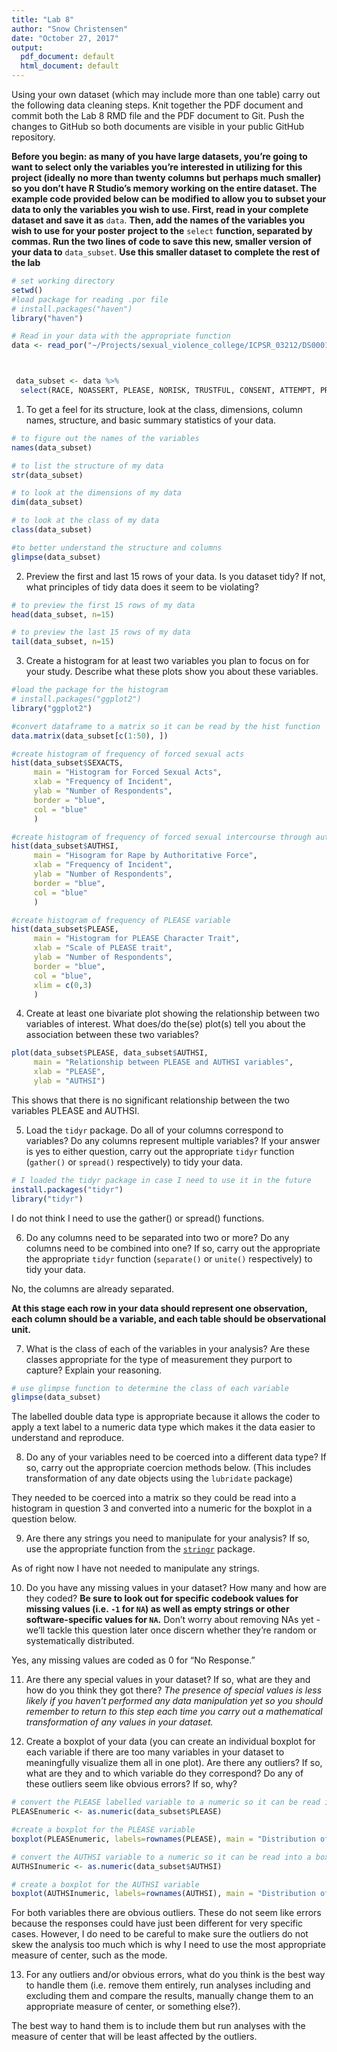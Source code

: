 ```yaml
---
title: "Lab 8"
author: "Snow Christensen"
date: "October 27, 2017"
output:
  pdf_document: default
  html_document: default
---
```


Using your own dataset (which may include more than one table) carry out the following data cleaning steps. Knit together the PDF document and commit both the Lab 8 RMD file and the PDF document to Git. Push the changes to GitHub so both documents are visible in your public GitHub repository. 

**Before you begin: as many of you have large datasets, you're going to want to select only the variables you're interested in utilizing for this project (ideally no more than twenty columns but perhaps much smaller) so you don't have R Studio's memory working on the entire dataset. The example code provided below can be modified to allow you to subset your data to only the variables you wish to use. First, read in your complete dataset and save it as** `data`. **Then, add the names of the variables you wish to use for your poster project to the** `select` **function, separated by commas. Run the two lines of code to save this new, smaller version of your data to** `data_subset`. **Use this smaller dataset to complete the rest of the lab**

```r
# set working directory
setwd()
#load package for reading .por file
# install.packages("haven")
library("haven")

# Read in your data with the appropriate function
data <- read_por("~/Projects/sexual_violence_college/ICPSR_03212/DS0001/03212-0001-Data.por")



 data_subset <- data %>%
  select(RACE, NOASSERT, PLEASE, NORISK, TRUSTFUL, CONSENT, ATTEMPT, PRESSSI, AUTHSI, SEXACTS) 
```


1. To get a feel for its structure, look at the class, dimensions, column names, structure, and basic summary statistics of your data.
```r
# to figure out the names of the variables
names(data_subset)

# to list the structure of my data
str(data_subset)

# to look at the dimensions of my data
dim(data_subset)

# to look at the class of my data
class(data_subset)

#to better understand the structure and columns
glimpse(data_subset)


```


2. Preview the first and last 15 rows of your data. Is you dataset tidy? If not, what principles of tidy data does it seem to be violating?

```R
# to preview the first 15 rows of my data
head(data_subset, n=15)

# to preview the last 15 rows of my data
tail(data_subset, n=15)

```


3. Create a histogram for at least two variables you plan to focus on for your study. Describe what these plots show you about these variables. 
```R
#load the package for the histogram
# install.packages("ggplot2")
library("ggplot2")

#convert dataframe to a matrix so it can be read by the hist function
data.matrix(data_subset[c(1:50), ])

#create histogram of frequency of forced sexual acts
hist(data_subset$SEXACTS,
     main = "Histogram for Forced Sexual Acts",
     xlab = "Frequency of Incident",
     ylab = "Number of Respondents",
     border = "blue",
     col = "blue"
     )

#create histogram of frequency of forced sexual intercourse through authority
hist(data_subset$AUTHSI,
     main = "Hisogram for Rape by Authoritative Force",
     xlab = "Frequency of Incident",
     ylab = "Number of Respondents",
     border = "blue",
     col = "blue"
     )

#create histogram of frequency of PLEASE variable
hist(data_subset$PLEASE,
     main = "Histogram for PLEASE Character Trait",
     xlab = "Scale of PLEASE trait",
     ylab = "Number of Respondents",
     border = "blue",
     col = "blue",
     xlim = c(0,3)
     )

```


4. Create at least one bivariate plot showing the relationship between two variables of interest. What does/do the(se) plot(s) tell you about the association between these two variables?
```r
plot(data_subset$PLEASE, data_subset$AUTHSI,
     main = "Relationship between PLEASE and AUTHSI variables",
     xlab = "PLEASE",
     ylab = "AUTHSI")
```

This shows that there is no significant relationship between the two variables PLEASE and AUTHSI.

5. Load the `tidyr` package. Do all of your columns correspond to variables? Do any columns represent multiple variables? If your answer is yes to either question, carry out the appropriate `tidyr` function (`gather()` or `spread()` respectively) to tidy your data. 

```r
# I loaded the tidyr package in case I need to use it in the future
install.packages("tidyr")
library("tidyr")
```
I do not think I need to use the gather() or spread() functions.

6. Do any columns need to be separated into two or more? Do any columns need to be combined into one? If so, carry out the appropriate the appropriate `tidyr` function (`separate()` or `unite()` respectively) to tidy your data.  

No, the columns are already separated.

**At this stage each row in your data should represent one observation, each column should be a variable, and each table should be observational unit.** 

7. What is the class of each of the variables in your analysis? Are these classes appropriate for the type of measurement they purport to capture? Explain your reasoning. 

```r

# use glimpse function to determine the class of each variable
glimpse(data_subset)

```
The labelled double data type is appropriate because it allows the coder to apply a text label to a numeric data type which makes it the data easier to understand and reproduce. 

8. Do any of your variables need to be coerced into a different data type? If so, carry out the appropriate coercion methods below. (This includes transformation of any date objects using the `lubridate` package)

They needed to be coerced into a matrix so they could be read into a histogram in question 3 and converted into a numeric for the boxplot in a question below.

9. Are there any strings you need to manipulate for your analysis? If so, use the appropriate function from the [`stringr`](https://cran.r-project.org/web/packages/stringr/vignettes/stringr.html) package. 

As of right now I have not needed to manipulate any strings.

10. Do you have any missing values in your dataset? How many and how are they coded? **Be sure to look out for specific codebook values for missing values (i.e. `-1` for `NA`) as well as empty strings or other software-specific values for `NA`.** Don't worry about removing NAs yet - we'll tackle this question later once discern whether they're random or systematically distributed. 

Yes, any missing values are coded as 0 for "No Response."


11. Are there any special values in your dataset? If so, what are they and how do you think they got there? *The presence of special values is less likely if you haven't performed any data manipulation yet so you should remember to return to this step each time you carry out a mathematical transformation of any values in your dataset.*



12. Create a boxplot of your data (you can create an individual boxplot for each variable if there are too many variables in your dataset to meaningfully visualize them all in one plot). Are there any outliers? If so, what are they and to which variable do they correspond? Do any of these outliers seem like obvious errors? If so, why? 
```r
# convert the PLEASE labelled variable to a numeric so it can be read into a boxplot
PLEASEnumeric <- as.numeric(data_subset$PLEASE)

#create a boxplot for the PLEASE variable
boxplot(PLEASEnumeric, labels=rownames(PLEASE), main = "Distribution of PLEASE Variable", horizontal = TRUE, xlab = "Value") 

# convert the AUTHSI variable to a numeric so it can be read into a boxplot
AUTHSInumeric <- as.numeric(data_subset$AUTHSI)

# create a boxplot for the AUTHSI variable
boxplot(AUTHSInumeric, labels=rownames(AUTHSI), main = "Distribution of AUTHSI Variable", horizontal = TRUE, xlab = "Value") 

```
For both variables there are obvious outliers. These do not seem like errors because the responses could have just been different for very specific cases. However, I do need to be careful to make sure the outliers do not skew the analysis too much which is why I need to use the most appropriate measure of center, such as the mode. 

13. For any outliers and/or obvious errors, what do you think is the best way to handle them (i.e. remove them entirely, run analyses including and excluding them and compare the results, manually change them to an appropriate measure of center, or something else?). 

The best way to hand them is to include them but run analyses with the measure of center that will be least affected by the outliers.

